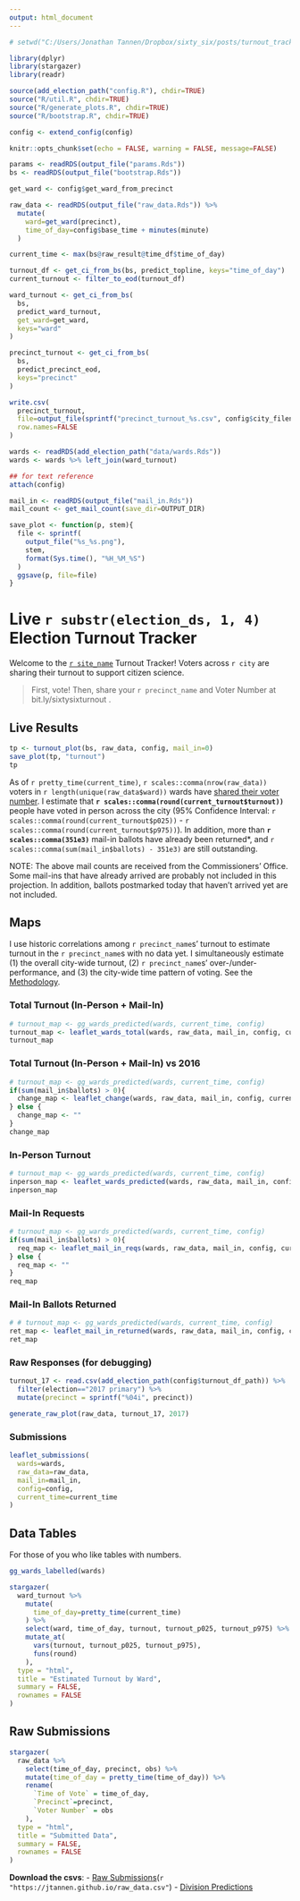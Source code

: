 ```yaml
---
output: html_document
---
```


<style>

table, td, th {
  border: none;
  padding-left: 1em;
  padding-right: 1em;
  min-width: 50%;
  margin-left: auto;
  margin-right: auto;
  margin-top: 1em;
  margin-bottom: 1em;
}

</style>

<!-- [![](`r if(dir.exists(add_election_path("images"))) add_election_path("/") else ""`images/icon.png){width=15%} -->
<!-- ![](`r if(dir.exists(add_election_path("images"))) add_election_path("/") else ""`images/logo.png){width=50%}](https://sixtysixwards.com) -->

```r
# setwd("C:/Users/Jonathan Tannen/Dropbox/sixty_six/posts/turnout_tracker/tracker_v0/")

library(dplyr)
library(stargazer)
library(readr)

source(add_election_path("config.R"), chdir=TRUE)
source("R/util.R", chdir=TRUE)
source("R/generate_plots.R", chdir=TRUE)
source("R/bootstrap.R", chdir=TRUE)

config <- extend_config(config)

knitr::opts_chunk$set(echo = FALSE, warning = FALSE, message=FALSE)

params <- readRDS(output_file("params.Rds"))
bs <- readRDS(output_file("bootstrap.Rds"))

get_ward <- config$get_ward_from_precinct

raw_data <- readRDS(output_file("raw_data.Rds")) %>% 
  mutate(
    ward=get_ward(precinct),
    time_of_day=config$base_time + minutes(minute)
  )

current_time <- max(bs@raw_result@time_df$time_of_day)

turnout_df <- get_ci_from_bs(bs, predict_topline, keys="time_of_day")
current_turnout <- filter_to_eod(turnout_df)

ward_turnout <- get_ci_from_bs(
  bs, 
  predict_ward_turnout, 
  get_ward=get_ward,
  keys="ward"
)

precinct_turnout <- get_ci_from_bs(
  bs, 
  predict_precinct_eod,
  keys="precinct"
)

write.csv(
  precinct_turnout, 
  file=output_file(sprintf("precinct_turnout_%s.csv", config$city_filename)), 
  row.names=FALSE
)

wards <- readRDS(add_election_path("data/wards.Rds"))
wards <- wards %>% left_join(ward_turnout)

## for text reference
attach(config)

mail_in <- readRDS(output_file("mail_in.Rds"))
mail_count <- get_mail_count(save_dir=OUTPUT_DIR)

save_plot <- function(p, stem){
  file <- sprintf(
    output_file("%s_%s.png"),
    stem,
    format(Sys.time(), "%H_%M_%S")
  )
  ggsave(p, file=file)
}
```
# Live `r substr(election_ds, 1, 4)` Election Turnout Tracker

Welcome to the [`r site_name`](`r site_link`) Turnout Tracker! 
Voters across `r city` are sharing their turnout to support citizen science. 

> First, vote! Then, share your `r precinct_name` and Voter Number at bit.ly/sixtysixturnout .

## Live Results

```r
tp <- turnout_plot(bs, raw_data, config, mail_in=0)
save_plot(tp, "turnout")
tp
```

As of `r pretty_time(current_time)`, `r scales::comma(nrow(raw_data))` voters in `r length(unique(raw_data$ward))` wards have [shared their voter number](`r submission_bitly`). I estimate that <b>`r scales::comma(round(current_turnout$turnout))`</b> people have voted in person across the city (95% Confidence Interval: `r scales::comma(round(current_turnout$p025))` - `r scales::comma(round(current_turnout$p975))`). In addition, more than <b>`r scales::comma(351e3)`</b> mail-in ballots have already been returned*, and `r scales::comma(sum(mail_in$ballots) - 351e3)` are still outstanding.

NOTE: The above mail counts are received from the Commissioners' Office. Some mail-ins that have already arrived are probably not included in this projection. In addition, ballots postmarked today that haven't arrived yet are not included.

## Maps
I use historic correlations among `r precinct_name`s' turnout to estimate turnout in the `r precinct_name`s with no data yet. I simultaneously estimate (1) the overall city-wide turnout, (2) `r precinct_name`s' over-/under-performance, and (3) the city-wide time pattern of voting. See the [Methodology](https://htmlpreview.github.io/?https://github.com/jtannen/turnout_tracker/blob/master/methodology.html).

### Total Turnout (In-Person + Mail-In)
```r
# turnout_map <- gg_wards_predicted(wards, current_time, config)
turnout_map <- leaflet_wards_total(wards, raw_data, mail_in, config, current_time)
turnout_map
```

### Total Turnout (In-Person + Mail-In) vs 2016
```r
# turnout_map <- gg_wards_predicted(wards, current_time, config)
if(sum(mail_in$ballots) > 0){
  change_map <- leaflet_change(wards, raw_data, mail_in, config, current_time)
} else {
  change_map <- ""
}
change_map
```


### In-Person Turnout
```r
# turnout_map <- gg_wards_predicted(wards, current_time, config)
inperson_map <- leaflet_wards_predicted(wards, raw_data, mail_in, config, current_time)
inperson_map
```

### Mail-In Requests
```r
# turnout_map <- gg_wards_predicted(wards, current_time, config)
if(sum(mail_in$ballots) > 0){
  req_map <- leaflet_mail_in_reqs(wards, raw_data, mail_in, config, current_time)
} else {
  req_map <- ""
}
req_map
```

### Mail-In Ballots Returned
```r
# # turnout_map <- gg_wards_predicted(wards, current_time, config)
ret_map <- leaflet_mail_in_returned(wards, raw_data, mail_in, config, current_time)
ret_map
```

### Raw Responses (for debugging)
```r
turnout_17 <- read.csv(add_election_path(config$turnout_df_path)) %>%
  filter(election=="2017 primary") %>%
  mutate(precinct = sprintf("%04i", precinct))

generate_raw_plot(raw_data, turnout_17, 2017)
```

### Submissions
```r
leaflet_submissions(
  wards=wards, 
  raw_data=raw_data, 
  mail_in=mail_in,
  config=config, 
  current_time=current_time
)
```

## Data Tables
For those of you who like tables with numbers.
```r
gg_wards_labelled(wards)
```

```r
stargazer(
  ward_turnout %>% 
    mutate(
      time_of_day=pretty_time(current_time)
    ) %>%
    select(ward, time_of_day, turnout, turnout_p025, turnout_p975) %>%
    mutate_at(
      vars(turnout, turnout_p025, turnout_p975),
      funs(round)
    ),
  type = "html",
  title = "Estimated Turnout by Ward",
  summary = FALSE,
  rownames = FALSE
)
```

## Raw Submissions

```r
stargazer(
  raw_data %>% 
    select(time_of_day, precinct, obs) %>%
    mutate(time_of_day = pretty_time(time_of_day)) %>%
    rename(
      `Time of Vote` = time_of_day, 
      `Precinct`=precinct, 
      `Voter Number` = obs
    ), 
  type = "html",
  title = "Submitted Data", 
  summary = FALSE,
  rownames = FALSE
)
```

**Download the csvs**: - [Raw Submissions](`r "https://jtannen.github.io/raw_data.csv"`) - [Division Predictions](`r sprintf("https://jtannen.github.io/precinct_turnout_%s.csv", config$city_filename)`)